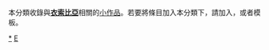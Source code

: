 {{Catnav|頁面分類|地理|大洲|非洲|非洲国家|衣索比亞}}
{{Catnav|頁面分類|地理|国家|非洲国家|衣索比亞}}
{{hiddencat}}
{{WPSS-cat}}
本分類收錄與'''[[衣索比亞|衣索比亞]]'''相關的[[Wikipedia:小作品|小作品]]。若要將條目加入本分類下，請加入'''{{tl|Ethiopia-stub}}'''，或者'''{{tl|衣索比亞小作品}}'''模板。

[[Category:衣索比亞|*]]
[[Category:非洲小作品|E]]